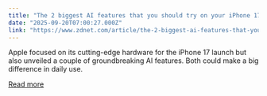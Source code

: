 ```yaml
---
title: "The 2 biggest AI features that you should try on your iPhone 17 and AirPods ASAP"
date: "2025-09-20T07:00:27.000Z"
link: "https://www.zdnet.com/article/the-2-biggest-ai-features-that-you-should-try-on-your-iphone-17-and-airpods-asap/"
---
```


Apple focused on its cutting-edge hardware for the iPhone 17 launch but also unveiled a couple of groundbreaking AI features. Both could make a big difference in daily use.

[Read more](https://www.zdnet.com/article/the-2-biggest-ai-features-that-you-should-try-on-your-iphone-17-and-airpods-asap/)
